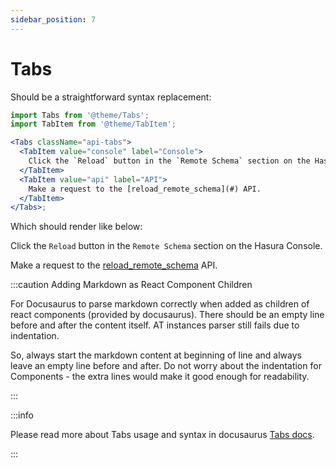 ```yaml
---
sidebar_position: 7
---
```



# Tabs

Should be a straightforward syntax replacement:

```jsx
import Tabs from '@theme/Tabs';
import TabItem from '@theme/TabItem';

<Tabs className="api-tabs">
  <TabItem value="console" label="Console">
    Click the `Reload` button in the `Remote Schema` section on the Hasura Console.
  </TabItem>
  <TabItem value="api" label="API">
    Make a request to the [reload_remote_schema](#) API.
  </TabItem>
</Tabs>;
```

Which should render like below:

<Tabs className="api-tabs">
<TabItem value="console" label="Console">

Click the `Reload` button in the `Remote Schema` section on the Hasura Console.

</TabItem>
<TabItem value="api" label="API">

Make a request to the [reload_remote_schema](#) API.

</TabItem>
</Tabs>

:::caution Adding Markdown as React Component Children

For Docusaurus to parse markdown correctly when added as children of react components (provided by docusaurus). There
should be an empty line before and after the content itself. AT instances parser still fails due to indentation.

So, always start the markdown content at beginning of line and always leave an empty line before and after. Do not worry
about the indentation for Components - the extra lines would make it good enough for readability.

:::

:::info

Please read more about Tabs usage and syntax in docusaurus
[Tabs docs](https://docusaurus.io/docs/markdown-features/tabs).

:::
